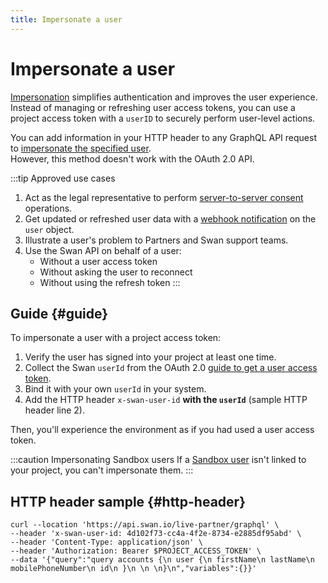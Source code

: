```yaml
---
title: Impersonate a user
---
```


# Impersonate a user

[Impersonation](/developers/using-api/authentication/guide-impersonate) simplifies authentication and improves the user experience. Instead of managing or refreshing user access tokens, you can use a project access token with a `userID` to securely perform user-level actions.

You can add information in your HTTP header to any GraphQL API request to [impersonate the specified user](./index.mdx#tokens-project-impersonate).  
However, this method doesn't work with the OAuth 2.0 API.

:::tip Approved use cases
1. Act as the legal representative to perform [server-to-server consent](../../../topics/users/consent/index.mdx#s2s) operations.
1. Get updated or refreshed user data with a [webhook notification](../webhooks.mdx) on the `user` object.
1. Illustrate a user's problem to Partners and Swan support teams.
1. Use the Swan API on behalf of a user:
    - Without a user access token
    - Without asking the user to reconnect
    - Without using the refresh token
:::

## Guide {#guide}

To impersonate a user with a project access token:

1. Verify the user has signed into your project at least one time.
1. Collect the Swan `userId` from the OAuth 2.0 [guide to get a user access token](./guide-get-token-user.mdx).
1. Bind it with your own `userId` in your system.
1. Add the HTTP header `x-swan-user-id` **with the `userId`** (sample HTTP header line 2).

Then, you'll experience the environment as if you had used a user access token.

:::caution Impersonating Sandbox users 
If a [Sandbox user](../../tools/sandbox-users.mdx#add) isn't linked to your project, you can't impersonate them.
:::

## HTTP header sample {#http-header}

```curl showLineNumbers
curl --location 'https://api.swan.io/live-partner/graphql' \
--header 'x-swan-user-id: 4d102f73-cc4a-4f2e-8734-e2885df95abd' \
--header 'Content-Type: application/json' \
--header 'Authorization: Bearer $PROJECT_ACCESS_TOKEN' \
--data '{"query":"query accounts {\n user {\n firstName\n lastName\n mobilePhoneNumber\n id\n }\n \n \n}\n","variables":{}}'
```